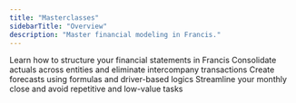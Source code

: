 ```yaml
---
title: "Masterclasses"
sidebarTitle: "Overview"
description: "Master financial modeling in Francis."
---
```


<CardGroup cols={2}>
  <Card title="Financial statements" icon="file-spreadsheet" href="masterclasses/financial-statements/profit-loss">
    Learn how to structure your financial statements in Francis
  </Card>

  <Card title="Consolidation" icon="sitemap" href="/masterclasses/consolidation/consolidation">
    Consolidate actuals across entities and eliminate intercompany transactions
  </Card>

  <Card title="Forecasting" icon="chart-line-up-down" href="/masterclasses/forecasting/methods">
    Create forecasts using formulas and driver-based logics
  </Card>

  <Card title="Monthly close" icon="calendar-check" href="/masterclasses/monthly-close/monthly-close">
    Streamline your monthly close and avoid repetitive and low-value tasks
  </Card>
</CardGroup>